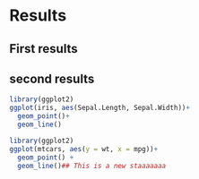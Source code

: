 # Results

## First results 
## second results 

```r
library(ggplot2)
ggplot(iris, aes(Sepal.Length, Sepal.Width))+
  geom_point()+
  geom_line()
```

```r
library(ggplot2)
ggplot(mtcars, aes(y = wt, x = mpg))+
  geom_point() +
  geom_line()## This is a new staaaaaaa


```

